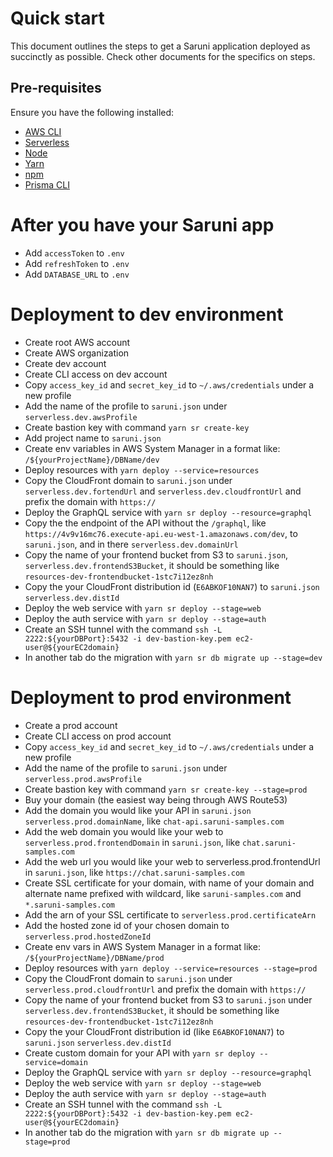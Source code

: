 # Quick start

This document outlines the steps to get a Saruni application deployed as succinctly as possible. Check other documents for the specifics on steps.

## Pre-requisites

Ensure you have the following installed:

- [AWS CLI](https://aws.amazon.com/cli/)
- [Serverless](https://www.serverless.com/framework/docs/getting-started/)
- [Node](https://nodejs.org/en/download/)
- [Yarn](https://classic.yarnpkg.com/en/docs/install/#mac-stable)
- [npm](https://www.npmjs.com/get-npm)
- [Prisma CLI](https://www.prisma.io/docs/reference/tools-and-interfaces/prisma-cli/installation)

# After you have your Saruni app

- Add `accessToken` to `.env`
- Add `refreshToken` to `.env`
- Add `DATABASE_URL` to `.env`

# Deployment to dev environment

- Create root AWS account
- Create AWS organization
- Create dev account
- Create CLI access on dev account
- Copy `access_key_id` and `secret_key_id` to `~/.aws/credentials` under a new profile
- Add the name of the profile to `saruni.json` under `serverless.dev.awsProfile`
- Create bastion key with command `yarn sr create-key`
- Add project name to `saruni.json`
- Create env variables in AWS System Manager in a format like: `/${yourProjectName}/DBName/dev`
- Deploy resources with `yarn deploy --service=resources`
- Copy the CloudFront domain to `saruni.json` under `serverless.dev.fortendUrl` and `serverless.dev.cloudfrontUrl` and prefix the domain with `https://`
- Deploy the GraphQL service with `yarn sr deploy --resource=graphql`
- Copy the the endpoint of the API without the `/graphql`, like `https://4v9v16mc76.execute-api.eu-west-1.amazonaws.com/dev`, to `saruni.json`, and in there `serverless.dev.domainUrl`
- Copy the name of your frontend bucket from S3 to `saruni.json`, `serverless.dev.frontendS3Bucket`, it should be something like `resources-dev-frontendbucket-1stc7i12ez8nh`
- Copy the your CloudFront distribution id (`E6ABKOF10NAN7`) to `saruni.json` `serverless.dev.distId`
- Deploy the web service with `yarn sr deploy --stage=web`
- Deploy the auth service with `yarn sr deploy --stage=auth`
- Create an SSH tunnel with the command `ssh -L 2222:${yourDBPort}:5432 -i dev-bastion-key.pem ec2-user@${yourEC2domain}`
- In another tab do the migration with `yarn sr db migrate up --stage=dev`

# Deployment to prod environment

- Create a prod account
- Create CLI access on prod account
- Copy `access_key_id` and `secret_key_id` to `~/.aws/credentials` under a new profile
- Add the name of the profile to `saruni.json` under `serverless.prod.awsProfile`
- Create bastion key with command `yarn sr create-key --stage=prod`
- Buy your domain (the easiest way being through AWS Route53)
- Add the domain you would like your API in `saruni.json` `serverless.prod.domainName`, like `chat-api.saruni-samples.com`
- Add the web domain you would like your web to `serverless.prod.frontendDomain` in `saruni.json`, like `chat.saruni-samples.com`
- Add the web url you would like your web to serverless.prod.frontendUrl in `saruni.json`, like `https://chat.saruni-samples.com`
- Create SSL certificate for your domain, with name of your domain and alternate name prefixed with wildcard, like `saruni-samples.com` and `*.saruni-samples.com`
- Add the arn of your SSL certificate to `serverless.prod.certificateArn`
- Add the hosted zone id of your chosen domain to `serverless.prod.hostedZoneId`
- Create env vars in AWS System Manager in a format like: `/${yourProjectName}/DBName/prod`
- Deploy resources with `yarn deploy --service=resources --stage=prod`
- Copy the CloudFront domain to `saruni.json` under `serverless.prod.cloudfrontUrl` and prefix the domain with `https://`
- Copy the name of your frontend bucket from S3 to `saruni.json` under `serverless.dev.frontendS3Bucket`, it should be something like `resources-dev-frontendbucket-1stc7i12ez8nh`
- Copy the your CloudFront distribution id (like `E6ABKOF10NAN7`) to `saruni.json` `serverless.dev.distId`
- Create custom domain for your API with `yarn sr deploy --service=domain`
- Deploy the GraphQL service with `yarn sr deploy --resource=graphql`
- Deploy the web service with `yarn sr deploy --stage=web`
- Deploy the auth service with `yarn sr deploy --stage=auth`
- Create an SSH tunnel with the command `ssh -L 2222:${yourDBPort}:5432 -i dev-bastion-key.pem ec2-user@${yourEC2domain}`
- In another tab do the migration with `yarn sr db migrate up --stage=prod`
